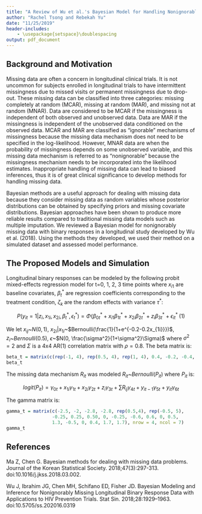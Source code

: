 ```yaml
---
title: "A Review of Wu et al.'s Bayesian Model for Handling Nonignorably Missing Data"
author: "Rachel Tsong and Rebekah Yu"
date: "11/25/2019"
header-includes:
    - \usepackage{setspace}\doublespacing
output: pdf_document
---
```


## Background and Motivation

  Missing data are often a concern in longitudinal clinical trials. It is not uncommon for subjects enrolled in longitudinal trials to have intermittent missingness due to missed visits or permanent missingness due to drop-out. These missing data can be classified into three categories: missing completely at random (MCAR), missing at random (MAR), and missing not at random (MNAR). Data are considered to be MCAR if the missingness is independent of both observed and unobserved data. Data are MAR if the missingness is independent of the unobserved data conditioned on the observed data. MCAR and MAR are classified as “ignorable” mechanisms of missingness because the missing data mechanism does not need to be specified in the log-likelihood. However, MNAR data are when the probability of missingness depends on some unobserved variable, and this missing data mechanism is referred to as “nonignorable” because the missingness mechanism needs to be incorporated into the likelihood estimates.  Inappropriate handling of missing data can lead to biased inferences, thus it is of great clinical significance to develop methods for handling missing data.
  
  Bayesian methods are a useful approach for dealing with missing data because they consider missing data as random variables whose posterior distributions can be obtained by specifying priors and missing covariate distributions. Bayesian approaches have been shown to produce more reliable results compared to traditional missing data models such as multiple imputation. We reviewed a Bayesian model for nonignorably missing data with binary responses in a longitudinal study developed by Wu et al. (2018). Using the methods they developed, we used their method on a simulated dataset and assessed model performance. 

## The Proposed Models and Simulation

Longitudinal binary responses can be modeled by the following probit mixed-effects regression model for t=0, 1, 2, 3 time points where $x_{i1}$ are baseline covariates, $\beta^*_t$ are regression coefficients corresponding to the treatment condition, $\zeta_k$ are the random effects with variance $\tau^*$:

$$P(y_{it}=1|z_i,x_{1i},x_{2i},\beta^*_t,\epsilon_t^*)=\Phi(\beta_{0t}^*+x_{i1}\beta^*_{1t}+x_{2i}\beta^*_{2t}+z_i\beta_{3t}^*+\epsilon_{it}^*\;(1)$$	
  
We let $x_{ij}$~$N(0,1)$, $x_{2i}|x_{1i}$~$Bernoulli(\frac{1}{1+e^{-0.2-0.2x_{1i}}})$, $z_i$~$Bernoulli(0.5)$, $\epsilon$~$N(0, \frac{\sigma^2}{1+\sigma^2}\Sigma)$ where $\sigma^2=2$ and $\Sigma$ is a 4x4 AR(1) correlation matrix with $\rho=0.8$. The beta matrix is:
```r
beta_t = matrix(c(rep(-1, 4), rep(0.5, 4), rep(1, 4), 0.4, -0.2, -0.4, -0.6), nrow = 4, ncol = 4)
beta_t
```

  
The missing data mechanism $R_{it}$ was modeled $R_{it}$~$Bernoulli(P_{it})$ where $P_{it}$ is:

$$logit(P_{it})=\gamma_{0t}+x_{1i}\gamma_{1t}+x_{2i}\gamma_{2t}+z_{i}\gamma_{3t}+\sum{R_{ij}\gamma_{4t}}+y_{it-1}\gamma_{5t}+y_{it}\gamma_{6t}$$
  
The gamma matrix is:

```r
gamma_t = matrix(c(-2.5, -2, -2.8, -2.8, rep(0.5,4), rep(-0.5, 5), 
                 -0.25, 0.25, 0.50, 0, -0.25, -0.6, 0.6, 0, 0.5,
                 1.3, -0.5, 0, 0.4, 1.7, 1.7), nrow = 4, ncol = 7)
gamma_t
```


## References
Ma Z, Chen G. Bayesian methods for dealing with missing data problems. Journal of the Korean Statistical Society. 2018;47(3):297-313. doi:10.1016/j.jkss.2018.03.002.

Wu J, Ibrahim JG, Chen MH, Schifano ED, Fisher JD. Bayesian Modeling and Inference for Nonignorably Missing Longitudinal Binary Response Data with Applications to HIV Prevention Trials. Stat Sin. 2018;28:1929–1963. doi:10.5705/ss.202016.0319
